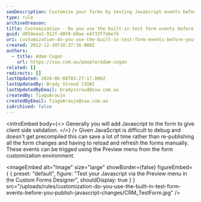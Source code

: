 ```yaml
---
seoDescription: Customize your forms by testing JavaScript events before publishing changes and avoiding unnecessary form re-publishing.
type: rule
archivedreason:
title: Customization - Do you use the built-in test form events before you publish JavaScript changes?
guid: d850eea1-912f-4059-b8ae-e4733f7abe7d
uri: customization-do-you-use-the-built-in-test-form-events-before-you-publish-javascript-changes
created: 2012-12-10T18:37:16.000Z
authors:
  - title: Adam Cogan
    url: https://ssw.com.au/people/adam-cogan
related: []
redirects: []
lastUpdated: 2024-06-08T03:27:17.000Z
lastUpdatedBy: Brady Stroud [SSW]
lastUpdatedByEmail: bradystroud@ssw.com.au
createdBy: TiagoAraujo
createdByEmail: TiagoAraujo@ssw.com.au
isArchived: false
---
```


<introEmbed
  body={<>
Generally you will add Javascript to the form to give client side validation.
  </>}
/>
Given JavaScript is difficult to debug and doesn't get precompiled this can save a lot of time rather than re-publishing all the form changes and having to reload and refresh the forms manually.
These events can be trigged using the Preview menu from the form customization environment.


<imageEmbed
  alt="Image"
  size="large"
  showBorder={false}
  figureEmbed={ {
    preset: "default",
    figure: "Test your Javascript via the Preview menu in the Custom Forms Designer",
    shouldDisplay: true
  } }
  src="/uploads/rules/customization-do-you-use-the-built-in-test-form-events-before-you-publish-javascript-changes/CRM_TestForm.jpg"
/>
